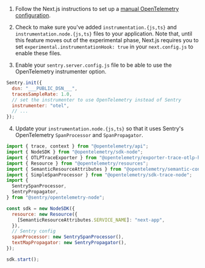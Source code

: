 1. Follow the Next.js instructions to set up a [manual OpenTelemetry configuration](https://nextjs.org/docs/app/building-your-application/optimizing/open-telemetry#manual-opentelemetry-configuration).

2. Check to make sure you've added `instrumentation.{js,ts}` and `instrumentation.node.{js,ts}` files to your application. Note that, until this feature moves out of the experimental phase, Next.js requires you to set `experimental.instrumentationHook: true` in your `next.config.js` to enable these files.

3. Enable your `sentry.server.config.js` file to be able to use the OpenTelemetry instrumenter option.

<SignInNote />

```javascript {filename:sentry.server.config.js}
Sentry.init({
  dsn: "___PUBLIC_DSN___",
  tracesSampleRate: 1.0,
  // set the instrumenter to use OpenTelemetry instead of Sentry
  instrumenter: "otel",
  // ...
});
```

4. Update your `instrumentation.node.{js,ts}` so that it uses Sentry's OpenTelemetry `SpanProcessor` and `SpanPropagator`.

```javascript {filename:instrumentation.node.js}
import { trace, context } from "@opentelemetry/api";
import { NodeSDK } from "@opentelemetry/sdk-node";
import { OTLPTraceExporter } from "@opentelemetry/exporter-trace-otlp-http";
import { Resource } from "@opentelemetry/resources";
import { SemanticResourceAttributes } from "@opentelemetry/semantic-conventions";
import { SimpleSpanProcessor } from "@opentelemetry/sdk-trace-node";
import {
  SentrySpanProcessor,
  SentryPropagator,
} from "@sentry/opentelemetry-node";

const sdk = new NodeSDK({
  resource: new Resource({
    [SemanticResourceAttributes.SERVICE_NAME]: "next-app",
  }),
  // Sentry config
  spanProcessor: new SentrySpanProcessor(),
  textMapPropagator: new SentryPropagator(),
});

sdk.start();
```
